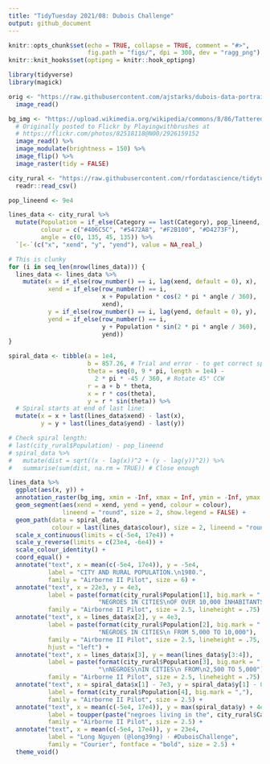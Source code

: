 ```yaml
---
title: "TidyTuesday 2021/08: Dubois Challenge"
output: github_document
---
```


```r
knitr::opts_chunk$set(echo = TRUE, collapse = TRUE, comment = "#>",
                      fig.path = "figs/", dpi = 300, dev = "ragg_png")
knitr::knit_hooks$set(optipng = knitr::hook_optipng)
```

```r
library(tidyverse)
library(magick)
```

```r
orig <- "https://raw.githubusercontent.com/ajstarks/dubois-data-portraits/master/challenge/challenge06/original-plate-11.jpg" %>% 
  image_read()

bg_img <- "https://upload.wikimedia.org/wikipedia/commons/8/86/Tattered_Edges.png" %>% 
  # Originally posted to Flickr by Playingwithbrushes at
  # https://flickr.com/photos/82518118@N00/2926159152
  image_read() %>% 
  image_modulate(brightness = 150) %>% 
  image_flip() %>% 
  image_raster(tidy = FALSE)

city_rural <- "https://raw.githubusercontent.com/rfordatascience/tidytuesday/master/data/2021/2021-02-16/city_rural.csv" %>% 
  readr::read_csv()

pop_lineend <- 9e4

lines_data <- city_rural %>% 
  mutate(Population = if_else(Category == last(Category), pop_lineend, Population),
         colour = c("#406C5C", "#5472A8", "#F2B100", "#D4273F"),
         angle = c(0, 135, 45, 135)) %>% 
  `[<-`(c("x", "xend", "y", "yend"), value = NA_real_)

# This is clunky
for (i in seq_len(nrow(lines_data))) {
  lines_data <- lines_data %>% 
    mutate(x = if_else(row_number() == i, lag(xend, default = 0), x),
           xend = if_else(row_number() == i,
                          x + Population * cos(2 * pi * angle / 360),
                          xend),
           y = if_else(row_number() == i, lag(yend, default = 0), y),
           yend = if_else(row_number() == i,
                          y + Population * sin(2 * pi * angle / 360),
                          yend))
}

spiral_data <- tibble(a = 1e4,
                      b = 857.26, # Trial and error - to get correct spiral length
                      theta = seq(0, 9 * pi, length = 1e4) -
                        2 * pi * -45 / 360, # Rotate 45° CCW
                      r = a + b * theta,
                      x = r * cos(theta),
                      y = r * sin(theta)) %>%
  # Spiral starts at end of last line:
  mutate(x = x + last(lines_data$xend) - last(x),
         y = y + last(lines_data$yend) - last(y))

# Check spiral length:
# last(city_rural$Population) - pop_lineend
# spiral_data %>% 
#   mutate(dist = sqrt((x - lag(x))^2 + (y - lag(y))^2)) %>%
#   summarise(sum(dist, na.rm = TRUE)) # Close enough
```

```r
lines_data %>% 
  ggplot(aes(x, y)) +
  annotation_raster(bg_img, xmin = -Inf, xmax = Inf, ymin = -Inf, ymax = Inf) +
  geom_segment(aes(xend = xend, yend = yend, colour = colour),
               lineend = "round", size = 2, show.legend = FALSE) +
  geom_path(data = spiral_data,
            colour = last(lines_data$colour), size = 2, lineend = "round") +
  scale_x_continuous(limits = c(-5e4, 17e4)) +
  scale_y_reverse(limits = c(23e4, -6e4)) +
  scale_colour_identity() +
  coord_equal() +
  annotate("text", x = mean(c(-5e4, 17e4)), y = -5e4,
           label = "CITY AND RURAL POPULATION.\n1980.",
           family = "Airborne II Pilot", size = 6) +
  annotate("text", x = 22e3, y = 4e3,
           label = paste(format(city_rural$Population[1], big.mark = ","),
                         "NEGROES IN CITIES\nOF OVER 10,000 INHABITANTS"),
           family = "Airborne II Pilot", size = 2.5, lineheight = .75) +
  annotate("text", x = lines_data$x[2], y = 4e3,
           label = paste(format(city_rural$Population[2], big.mark = ","),
                         "NEGROES IN CITIES\n FROM 5,000 TO 10,000"),
           family = "Airborne II Pilot", size = 2.5, lineheight = .75,
           hjust = "left") +
  annotate("text", x = lines_data$x[3], y = mean(lines_data$y[3:4]),
           label = paste(format(city_rural$Population[3], big.mark = ","),
                         "\nNEGROES\nIN CITIES\n FROM\n2,500 TO 5,000"),
           family = "Airborne II Pilot", size = 2.5, lineheight = .75) +
  annotate("text", x = spiral_data$x[1] - 7e3, y = spiral_data$y[1] - 8e3,
           label = format(city_rural$Population[4], big.mark = ","),
           family = "Airborne II Pilot", size = 2.5) +
  annotate("text", x = mean(c(-5e4, 17e4)), y = max(spiral_data$y) + 4e3,
           label = toupper(paste("negroes living in the", city_rural$Category[4])),
           family = "Airborne II Pilot", size = 2.5) +
  annotate("text", x = mean(c(-5e4, 17e4)), y = 23e4,
           label = "Long Nguyen (@long39ng) · #DuboisChallenge",
           family = "Courier", fontface = "bold", size = 2.5) +
  theme_void()
```
